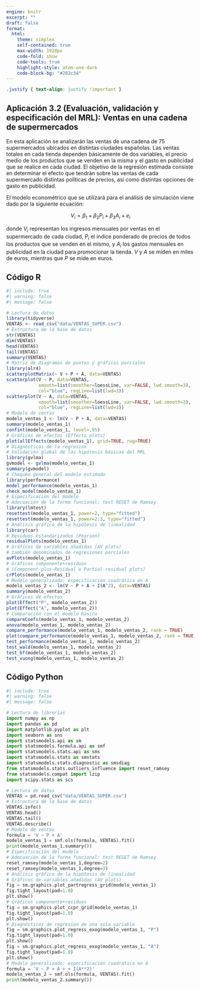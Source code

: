 ```yaml
---
engine: knitr
excerpt: ""
draft: false
format: 
  html:
    theme: simplex
    self-contained: true
    max-width: 1920px
    code-fold: show
    code-tools: true
    highlight-style: atom-one-dark
    code-block-bg: "#282c34"
---
```


```css
.justify { text-align: justify !important }
```

::: justify
# Aplicación 3.2 (Evaluación, validación y especificación del MRL): Ventas en una cadena de supermercados {.unnumbered}

En esta aplicación se analizarán las ventas de una cadena de 75 supermercados ubicados en distintas ciudades españolas. Las ventas totales en cada tienda dependen básicamente de dos variables, el precio medio de los productos que se venden en la misma y el gasto en publicidad que se realice en cada ciudad. El objetivo de la regresión estimada consiste en determinar el efecto que tendrán sobre las ventas de cada supermercado distintas políticas de precios, así como distintas opciones de gasto en publicidad.

El modelo econométrico que se utilizará para el análisis de simulación viene dado por la siguiente ecuación:

$$
V_{i} = \beta_1 + \beta_2  P_{i} + \beta_3  A_{i} + e_{i}
$$
 
donde $V_{i}$ representan los ingresos mensuales por ventas en el supermercado de cada ciudad, $P_{i}$ el índice ponderado de precios de todos los productos que se venden en el mismo, y $A_{i}$ los gastos mensuales en publicidad en la ciudad para promocionar la tienda. $V$ y $A$ se miden en miles de euros, mientras que $P$ se mide en euros. 
:::

## Código R {.unnumbered}

```r
#| include: true
#| warning: false
#| message: false

# Lectura de datos
library(tidyverse)
VENTAS <- read_csv("data/VENTAS_SUPER.csv")
# Estructura de la base de datos
str(VENTAS)
dim(VENTAS)
head(VENTAS)
tail(VENTAS)
summary(VENTAS)
# Matriz de diagramas de puntos y gráficas parciales
library(alr4)
scatterplotMatrix(~ V + P + A, data=VENTAS)
scatterplot(V ~ P, data=VENTAS, 
            smooth=list(smoother=loessLine, var=FALSE, lwd.smooth=3), 
            col="blue", regLine=list(lwd=3))
scatterplot(V ~ A, data=VENTAS, 
            smooth=list(smoother=loessLine, var=FALSE, lwd.smooth=3), 
            col="blue", regLine=list(lwd=3))
# Modelo de ventas
modelo_ventas_1 <- lm(V ~ P + A, data=VENTAS)
summary(modelo_ventas_1)
confint(modelo_ventas_1, level=.95)
# Gráficos de efectos (Effects plots)
plot(allEffects(modelo_ventas_1), grid=TRUE, rug=TRUE)
# Diagnósticos de la regresión
# Validación global de las hipótesis básicas del MRL
library(gvlma)
gvmodel <- gvlma(modelo_ventas_1)
summary(gvmodel)
# Chequeo general del modelo estimado
library(performance)
model_performance(modelo_ventas_1)
check_model(modelo_ventas_1)
# Especificación del modelo
# Adecuación de la forma funcional: test RESET de Ramsey
library(lmtest)
resettest(modelo_ventas_1, power=2, type="fitted")
resettest(modelo_ventas_1, power=2:3, type="fitted")
# Análisis gráfico de la hipótesis de linealidad
library(car)
# Residuos estandarizados (Pearson) 
residualPlots(modelo_ventas_1)
# Gráficos de variables añadidas (AV plots)
# también denominados de regresiones parciales
avPlots(modelo_ventas_1) 
# Gráficos componente+residuos
# (Component-plus-Residual o Partial-residual plots)
crPlots(modelo_ventas_1) 
# Modelo generalizado: especificación cuadrática en A
modelo_ventas_2 <- lm(V ~ P + A + I(A^2), data=VENTAS)
summary(modelo_ventas_2)
# Gráficos de efectos
plot(Effect("P", modelo_ventas_2))
plot(Effect("A", modelo_ventas_2))
# Comparación con el modelo básico
compareCoefs(modelo_ventas_1, modelo_ventas_2)
anova(modelo_ventas_1, modelo_ventas_2)
compare_performance(modelo_ventas_1, modelo_ventas_2, rank = TRUE)
plot(compare_performance(modelo_ventas_1, modelo_ventas_2, rank = TRUE))
test_performance(modelo_ventas_1, modelo_ventas_2)
test_wald(modelo_ventas_1, modelo_ventas_2)
test_bf(modelo_ventas_1, modelo_ventas_2)
test_vuong(modelo_ventas_1, modelo_ventas_2)
```

## Código Python {.unnumbered}

```python
#| include: true
#| warning: false
#| message: false

# Lectura de librerías
import numpy as np
import pandas as pd
import matplotlib.pyplot as plt
import seaborn as sns
import statsmodels.api as sm
import statsmodels.formula.api as smf
import statsmodels.stats.api as sms
import statsmodels.stats as smstats
import statsmodels.stats.diagnostic as smsdiag
from statsmodels.stats.outliers_influence import reset_ramsey
from statsmodels.compat import lzip
import scipy.stats as scs

# Lectura de datos
VENTAS = pd.read_csv("data/VENTAS_SUPER.csv")
# Estructura de la base de datos
VENTAS.info()
VENTAS.head()
VENTAS.tail()
VENTAS.describe()
# Modelo de ventas
formula = 'V ~ P + A'
modelo_ventas_1 = smf.ols(formula, VENTAS).fit()
print(modelo_ventas_1.summary())
# Especificación del modelo
# Adecuación de la forma funcional: test RESET de Ramsey
reset_ramsey(modelo_ventas_1,degree=2)
reset_ramsey(modelo_ventas_1,degree=3)
# Análisis gráfico de la hipótesis de linealidad
# Gráficos de variables añadidas (AV plots)
fig = sm.graphics.plot_partregress_grid(modelo_ventas_1)
fig.tight_layout(pad=1.0)
plt.show()
# Gráficos componente+residuos
fig = sm.graphics.plot_ccpr_grid(modelo_ventas_1)
fig.tight_layout(pad=1.0)
plt.show()
# Diagnósticos de regresión de una sola variable
fig = sm.graphics.plot_regress_exog(modelo_ventas_1, "P")
fig.tight_layout(pad=1.0)
plt.show()
fig = sm.graphics.plot_regress_exog(modelo_ventas_1, "A")
fig.tight_layout(pad=1.0)
plt.show()
# Modelo generalizado: especificación cuadrática en A
formula = 'V ~ P + A + + I(A**2)'
modelo_ventas_2 = smf.ols(formula, VENTAS).fit()
print(modelo_ventas_2.summary())
```
